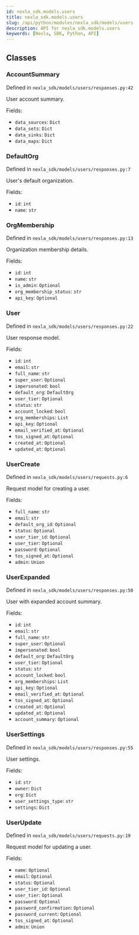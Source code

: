 ```yaml
---
id: nexla_sdk.models.users
title: nexla_sdk.models.users
slug: /api/python/modules/nexla_sdk/models/users
description: API for nexla_sdk.models.users
keywords: [Nexla, SDK, Python, API]
---
```


## Classes

### AccountSummary

Defined in `nexla_sdk/models/users/responses.py:42`

User account summary.

Fields:

- `data_sources`: `Dict`
- `data_sets`: `Dict`
- `data_sinks`: `Dict`
- `data_maps`: `Dict`

### DefaultOrg

Defined in `nexla_sdk/models/users/responses.py:7`

User's default organization.

Fields:

- `id`: `int`
- `name`: `str`

### OrgMembership

Defined in `nexla_sdk/models/users/responses.py:13`

Organization membership details.

Fields:

- `id`: `int`
- `name`: `str`
- `is_admin`: `Optional`
- `org_membership_status`: `str`
- `api_key`: `Optional`

### User

Defined in `nexla_sdk/models/users/responses.py:22`

User response model.

Fields:

- `id`: `int`
- `email`: `str`
- `full_name`: `str`
- `super_user`: `Optional`
- `impersonated`: `bool`
- `default_org`: `DefaultOrg`
- `user_tier`: `Optional`
- `status`: `str`
- `account_locked`: `bool`
- `org_memberships`: `List`
- `api_key`: `Optional`
- `email_verified_at`: `Optional`
- `tos_signed_at`: `Optional`
- `created_at`: `Optional`
- `updated_at`: `Optional`

### UserCreate

Defined in `nexla_sdk/models/users/requests.py:6`

Request model for creating a user.

Fields:

- `full_name`: `str`
- `email`: `str`
- `default_org_id`: `Optional`
- `status`: `Optional`
- `user_tier_id`: `Optional`
- `user_tier`: `Optional`
- `password`: `Optional`
- `tos_signed_at`: `Optional`
- `admin`: `Union`

### UserExpanded

Defined in `nexla_sdk/models/users/responses.py:50`

User with expanded account summary.

Fields:

- `id`: `int`
- `email`: `str`
- `full_name`: `str`
- `super_user`: `Optional`
- `impersonated`: `bool`
- `default_org`: `DefaultOrg`
- `user_tier`: `Optional`
- `status`: `str`
- `account_locked`: `bool`
- `org_memberships`: `List`
- `api_key`: `Optional`
- `email_verified_at`: `Optional`
- `tos_signed_at`: `Optional`
- `created_at`: `Optional`
- `updated_at`: `Optional`
- `account_summary`: `Optional`

### UserSettings

Defined in `nexla_sdk/models/users/responses.py:55`

User settings.

Fields:

- `id`: `str`
- `owner`: `Dict`
- `org`: `Dict`
- `user_settings_type`: `str`
- `settings`: `Dict`

### UserUpdate

Defined in `nexla_sdk/models/users/requests.py:19`

Request model for updating a user.

Fields:

- `name`: `Optional`
- `email`: `Optional`
- `status`: `Optional`
- `user_tier_id`: `Optional`
- `user_tier`: `Optional`
- `password`: `Optional`
- `password_confirmation`: `Optional`
- `password_current`: `Optional`
- `tos_signed_at`: `Optional`
- `admin`: `Union`

